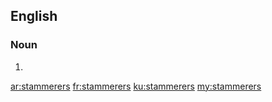 ==English==

===Noun===
{{head|en|plural}}

# {{plural of|stammerer|lang=en|nocat=1}}

[[ar:stammerers]]
[[fr:stammerers]]
[[ku:stammerers]]
[[my:stammerers]]